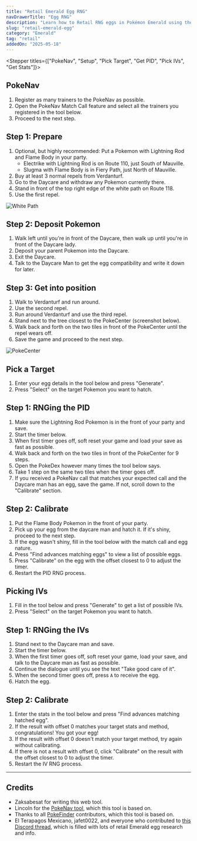 ```yaml
---
title: "Retail Emerald Egg RNG"
navDrawerTitle: "Egg RNG"
description: "Learn how to Retail RNG eggs in Pokémon Emerald using the Daycare. Get perfect IVs, natures, and shinies."
slug: "retail-emerald-egg"
category: "Emerald"
tag: "retail"
addedOn: "2025-05-18"
---
```


<Stepper titles={["PokeNav", "Setup", "Pick Target", "Get PID", "Pick IVs", "Get Stats"]}>

<Step step={0}>

## PokeNav

1. Register as many trainers to the PokeNav as possible.
2. Open the PokeNav Match Call feature and select all the trainers you registered in the tool below.
3. Proceed to the next step.

  <PokeNavInput />
</Step>

<Step step={1}>

## Step 1: Prepare

1. Optional, but highly recommended: Put a Pokemon with Lightning Rod and Flame Body in your party.
   - Electrike with Lightning Rod is on Route 110, just South of Mauville.
   - Slugma with Flame Body is in Fiery Path, just North of Mauville.
2. Buy at least 3 normal repels from Verdanturf.
3. Go to the Daycare and withdraw any Pokemon currently there.
4. Stand in front of the top right edge of the white path on Route 118.
5. Use the first repel.

![White Path](/images/Emerald/Retail-Egg/start-point.webp)

## Step 2: Deposit Pokemon

1. Walk left until you're in front of the Daycare, then walk up until you're in front of the Daycare lady.
2. Deposit your parent Pokemon into the Daycare.
3. Exit the Daycare.
4. Talk to the Daycare Man to get the egg compatibility and write it down for later.

## Step 3: Get into position

1. Walk to Verdanturf and run around.
2. Use the second repel.
3. Run around Verdanturf and use the third repel.
4. Stand next to the tree closest to the PokeCenter (screenshot below).
5. Walk back and forth on the two tiles in front of the PokeCenter until the repel wears off.
6. Save the game and proceed to the next step.

![PokeCenter](/images/Emerald/Retail-Egg/end-point.webp)

</Step>

<Step step={2}>

## Pick a Target

1. Enter your egg details in the tool below and press "Generate".
2. Press "Select" on the target Pokemon you want to hatch.

  <RetailEmeraldHeldEgg />
</Step>

<Step step={3}>

## Step 1: RNGing the PID

1. Make sure the Lightning Rod Pokemon is in the front of your party and save.
2. Start the timer below.
3. When first timer goes off, soft reset your game and load your save as fast as possible.
4. Walk back and forth on the two tiles in front of the PokeCenter for 9 steps.
5. Open the PokeDex however many times the tool below says.
6. Take 1 step on the same two tiles when the timer goes off.
7. If you received a PokeNav call that matches your expected call and the Daycare man has an egg, save the game. If not, scroll down to the "Calibrate" section.

<CalibrateHeldEggTimer />

## Step 2: Calibrate

1. Put the Flame Body Pokemon in the front of your party.
2. Pick up your egg from the daycare man and hatch it. If it's shiny, proceed to the next step.
3. If the egg wasn't shiny, fill in the tool below with the match call and egg nature.
4. Press "Find advances matching eggs" to view a list of possible eggs.
5. Press "Calibrate" on the egg with the offset closest to 0 to adjust the timer.
6. Restart the PID RNG process.

  <CalibrateHeldEgg />
</Step>

<Step step={4}>

## Picking IVs

1. Fill in the tool below and press "Generate" to get a list of possible IVs.
2. Press "Select" on the target Pokemon you want to hatch.

  <RetailEmeraldPickupEgg />
</Step>

<Step step={5}>

## Step 1: RNGing the IVs

1. Stand next to the Daycare man and save.
2. Start the timer below.
3. When the first timer goes off, soft reset your game, load your save, and talk to the Daycare man as fast as possible.
4. Continue the dialogue until you see the text "Take good care of it".
5. When the second timer goes off, press `A` to receive the egg.
6. Hatch the egg.

<CalibratePickupEggTimer />

## Step 2: Calibrate

1. Enter the stats in the tool below and press "Find advances matching hatched egg".
2. If the result with offset 0 matches your target stats and method, congratulations! You got your egg!
3. If the result with offset 0 doesn't match your target method, try again without calibrating.
4. If there is not a result with offset 0, click "Calibrate" on the result with the offset closest to 0 to adjust the timer.
5. Restart the IV RNG process.

  <CalibratePickupEgg />
</Step>

</Stepper>

---

## Credits

- Zaksabesat for writing this web tool.
- Lincoln for the [PokeNav tool](https://github.com/Lincoln-LM/PokeNav-Egg-RNG-Tool), which this tool is based on.
- Thanks to all [PokeFinder](https://github.com/Admiral-Fish/PokeFinder) contributors, which this tool is based on.
- El Terapagos Mexicano, jafet0022, and everyone who contributed to [this Discord thread](https://discord.com/channels/285269328469950464/1257368429107875992), which is filled with lots of retail Emerald egg research and info.
